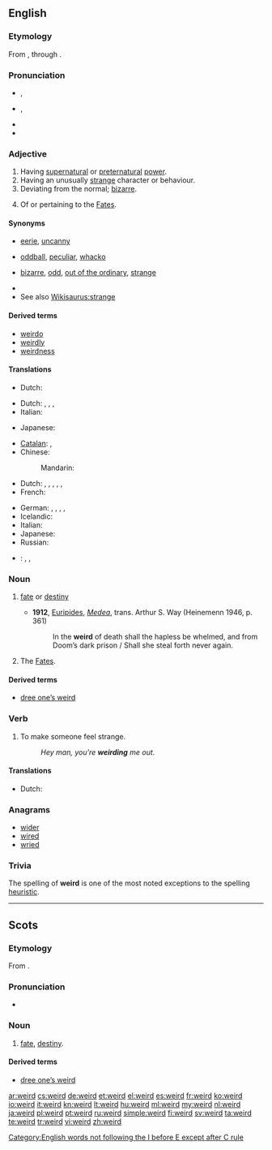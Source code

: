 {{was wotd|2007|March|5}}
==English==

===Etymology===
From {{etyl|ang}} {{term|wyrd||fate, destiny|lang=ang}}, through {{term|weorþan||to become|lang=ang}}.

===Pronunciation===
* {{a|RP}} {{IPA|/wɪəd/}}, {{SAMPA|/wI@d/}}
* {{a|US}} {{IPA|/wiɚd/|/wɪɚd/}}, {{SAMPA|/wi@rd/}}
* {{audio|en-us-weird.ogg|Audio (US)}}
* {{rhymes|ɪə(r)d}}

===Adjective===
{{en-adj|er}}

# Having [[supernatural]] or [[preternatural]] [[power]].
# Having an unusually [[strange]] character or behaviour.
# Deviating from the normal; [[bizarre]].
# {{archaic}} Of or pertaining to the [[Fates]].

{{rfex}}

====Synonyms====
* {{sense|having supernatural or preternatural power}} [[eerie]], [[uncanny]]
* {{sense|unusually strange in character or behaviour}} [[oddball]], [[peculiar]], [[whacko]]
* {{sense|deviating from the normal}} [[bizarre]], [[odd]], [[out of the ordinary]], [[strange]]
* {{sense|of or pertaining to the Fates}}
* See also [[Wikisaurus:strange]]

====Derived terms====
* [[weirdo]]
* [[weirdly]]
* [[weirdness]]

====Translations====
{{trans-top|having supernatural or preternatural power}}
* Dutch: {{t+|nl|bovennatuurlijk}}
{{trans-mid}}
{{trans-bottom}}

{{trans-top|having an unusually strange character or behaviour}}
* Dutch: {{t+|nl|vreemd}}, {{t+|nl|raar}}, {{t-|nl|bizar}}, {{t+|nl|eigenaardig}}
* Italian: {{t+|it|strano}}
{{trans-mid}}
* Japanese: {{t-|ja|変な|tr=hen na}}
{{trans-bottom}}

{{trans-top|deviating from the normal; bizarre}}
* [[Catalan]]: {{t|ca|rar}},  {{t|ca|estrany}}
* Chinese:
*: Mandarin: {{t|zh|奇怪|tr=qi guai|sc=Hani}}
* Dutch: {{t+|nl|vreemd}}, {{t+|nl|raar}}, {{t+|nl|ongewoon}}, {{t-|nl|bizar}}, {{t+|nl|eigenaardig}}, {{t+|nl|merkwaardig}}
* French: {{t+|fr|bizarre|m|f}}
{{trans-mid}}
* German: {{t|de|eigenartig}}, {{t+|de|merkwürdig}}, {{t+|de|sonderbar}}, {{t+|de|seltsam}}, {{t+|de|bizarr}}
* Icelandic: {{t+|is|kynlegur|m}}
* Italian: {{t+|it|bizzarro}}
* Japanese: {{t-|ja|変な|tr=hen na}}
* Russian: {{t|ru|странный|tr=stránnyj|sc=Cyrl}}
{{trans-bottom}}

{{trans-top|archaic: of or pertaining to the Fates}}
{{trans-mid}}
{{trans-bottom}}

{{checktrans-top}}
* {{ttbc|pl}}: {{t+|pl|dziwny}}, {{t|pl|dziwaczny}}, {{t|pl|cudaczny}}
{{trans-bottom}}

===Noun===
{{en-noun}}

# {{archaic|except in Scots}} [[fate]] or [[destiny]]
#* '''1912''', [[w:Euripides|Euripides]], ''[[s:Medea|Medea]]'', trans. Arthur S. Way (Heinemenn 1946, p. 361)
#*: In the '''weird''' of death shall the hapless be whelmed, and from Doom’s dark prison / Shall she steal forth never again.
# {{archaic|in plural}} The [[Fates]].

====Derived terms====
* [[dree one’s weird]]

===Verb===
{{rfc|shouldn’t this be at [[weird out]]?}}
{{en-verb}}

# To make someone feel strange.
#: ''Hey man, you’re '''weirding''' me out.''

====Translations====
{{trans-top|make feel strange}}
* Dutch: {{t+|nl|de}} {{t-|nl|kriebel|alt=kriebels}} {{t+|nl|bezorgen}}
{{trans-mid}}
{{trans-bottom}}

===Anagrams===
* [[wider#English|wider]]
* [[wired#English|wired]]
* [[wried#English|wried]]

===Trivia===
The spelling of '''weird''' is one of the most noted exceptions to the {{w|I before E except after C}} spelling [[heuristic]].

[[Category:English words not following the I before E except after C rule]]

----

==Scots==

===Etymology===
From {{etyl|ang|sco}} {{term|wyrd||fate, destiny|lang=ang}}.

===Pronunciation===
* {{IPA|/wird/|lang=sco}}

===Noun===
{{sco-noun}}

# [[fate]], [[destiny]].

====Derived terms====
* [[dree one’s weird]]

[[ar:weird]]
[[cs:weird]]
[[de:weird]]
[[et:weird]]
[[el:weird]]
[[es:weird]]
[[fr:weird]]
[[ko:weird]]
[[io:weird]]
[[it:weird]]
[[kn:weird]]
[[lt:weird]]
[[hu:weird]]
[[ml:weird]]
[[my:weird]]
[[nl:weird]]
[[ja:weird]]
[[pl:weird]]
[[pt:weird]]
[[ru:weird]]
[[simple:weird]]
[[fi:weird]]
[[sv:weird]]
[[ta:weird]]
[[te:weird]]
[[tr:weird]]
[[vi:weird]]
[[zh:weird]]
